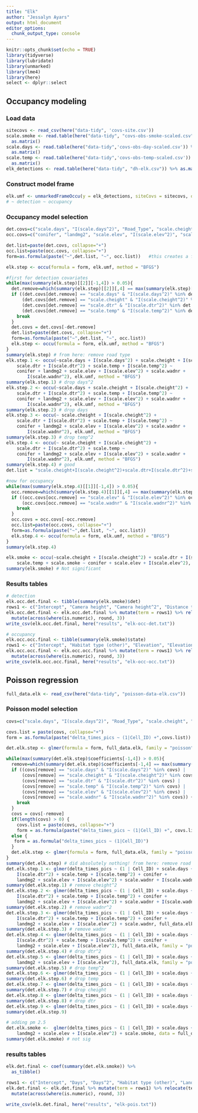 ```yaml
---
title: "Elk"
author: "Jessalyn Ayars"
output: html_document
editor_options: 
  chunk_output_type: console
---
```


```r
knitr::opts_chunk$set(echo = TRUE)
library(tidyverse)
library(lubridate)
library(unmarked)
library(lme4)
library(here)
select <- dplyr::select
```


## Occupancy modeling

### Load data
```r
sitecovs <- read_csv(here("data-tidy", 'covs-site.csv'))
scale.smoke <- read.table(here("data-tidy", "covs-obs-smoke-scaled.csv"))[,1:123] %>%
  as.matrix()
scale.days <- read.table(here("data-tidy",'covs-obs-day-scaled.csv')) %>%
  as.matrix()
scale.temp <- read.table(here("data-tidy",'covs-obs-temp-scaled.csv')) %>%
  as.matrix()
elk_detections <- read.table(here("data-tidy", "dh-elk.csv")) %>% as.matrix()
```

### Construct model frame
```r
elk.umf <- unmarkedFrameOccu(y = elk_detections, siteCovs = sitecovs, obsCovs = list(scale.days = scale.days, scale.smoke = scale.smoke, scale.temp = scale.temp))
# ~ detection ~ occupancy
```

### Occupancy model selection
```r
det.covs=c("scale.days", "I(scale.days^2)", "Road_Type", "scale.cheight", "I(scale.cheight^2)", "scale.dtr", "I(scale.dtr^2)", "scale.temp", "I(scale.temp^2)") 
occ.covs=c("conifer", "landmg2", "scale.elev", "I(scale.elev^2)", "scale.wadnr", "I(scale.wadnr^2)")

det.list=paste(det.covs, collapse="+")  
occ.list=paste(occ.covs, collapse="+")
form=as.formula(paste("~",det.list, "~", occ.list))   #this creates a formula that unmarked understands

elk.step <- occu(formula = form, elk.umf, method = "BFGS")

#first for detection covariates
while(max(summary(elk.step)[[2]][-1,4]) > 0.05){   
  det.remove=which(summary(elk.step)[[2]][,4] == max(summary(elk.step)[[2]][-1,4])) - 1  #not including the intercept, so -1
  if ((det.covs[det.remove] == "scale.days" & "I(scale.days^2)" %in% det.covs) |
      (det.covs[det.remove] == "scale.cheight" & "I(scale.cheight^2)" %in% det.covs) |
      (det.covs[det.remove] == "scale.dtr" & "I(scale.dtr^2)" %in% det.covs) |
      (det.covs[det.remove] == "scale.temp" & "I(scale.temp^2)" %in% det.covs)) {
    break
  }
  det.covs = det.covs[-det.remove]    
  det.list=paste(det.covs, collapse="+")
  form=as.formula(paste("~",det.list, "~", occ.list))
  elk.step <- occu(formula = form, elk.umf, method = "BFGS")
}
summary(elk.step) # from here: remove road type
elk.step.1 <- occu(~scale.days + I(scale.days^2) + scale.cheight + I(scale.cheight^2) + 
    scale.dtr + I(scale.dtr^2) + scale.temp + I(scale.temp^2) ~ 
    conifer + landmg2 + scale.elev + I(scale.elev^2) + scale.wadnr + 
        I(scale.wadnr^2), elk.umf, method = "BFGS")
summary(elk.step.1) # drop days^2
elk.step.2 <- occu(~scale.days + scale.cheight + I(scale.cheight^2) + 
    scale.dtr + I(scale.dtr^2) + scale.temp + I(scale.temp^2) ~ 
    conifer + landmg2 + scale.elev + I(scale.elev^2) + scale.wadnr + 
        I(scale.wadnr^2), elk.umf, method = "BFGS")
summary(elk.step.2) # drop days
elk.step.3 <- occu(~ scale.cheight + I(scale.cheight^2) + 
    scale.dtr + I(scale.dtr^2) + scale.temp + I(scale.temp^2) ~ 
    conifer + landmg2 + scale.elev + I(scale.elev^2) + scale.wadnr + 
        I(scale.wadnr^2), elk.umf, method = "BFGS")
summary(elk.step.3) # drop temp^2
elk.step.4 <- occu(~ scale.cheight + I(scale.cheight^2) + 
    scale.dtr + I(scale.dtr^2) + scale.temp ~ 
    conifer + landmg2 + scale.elev + I(scale.elev^2) + scale.wadnr + 
        I(scale.wadnr^2), elk.umf, method = "BFGS")
summary(elk.step.4) # good
det.list = "scale.cheight+I(scale.cheight^2)+scale.dtr+I(scale.dtr^2)+scale.temp"

#now for occupancy 
while(max(summary(elk.step.4)[[1]][-1,4]) > 0.05){
  occ.remove=which(summary(elk.step.4)[[1]][,4] == max(summary(elk.step.4)[[1]][-1,4])) - 1  
  if ((occ.covs[occ.remove] == "scale.elev" & "I(scale.elev^2)" %in% occ.covs) |
      (occ.covs[occ.remove] == "scale.wadnr" & "I(scale.wadnr^2)" %in% occ.covs)) {
    break
  }  
  occ.covs = occ.covs[-occ.remove]
  occ.list=paste(occ.covs, collapse="+")
  form=as.formula(paste("~",det.list, "~", occ.list))
  elk.step.4 <- occu(formula = form, elk.umf, method = "BFGS")
}
summary(elk.step.4) 

elk.smoke <- occu(~scale.cheight + I(scale.cheight^2) + scale.dtr + I(scale.dtr^2) + 
    scale.temp + scale.smoke ~ conifer + scale.elev + I(scale.elev^2), elk.umf, method = "BFGS")
summary(elk.smoke) # Not significant
```

### Results tables
```r
# detection
elk.occ.det.final <- tibble(summary(elk.smoke)$det)
rows1 <- c("Intercept", "Camera height", "Camera height^2", "Distance to linear feature", "Distance to linear feature^2", "Temperature", "PM 2.5")
elk.occ.det.final <- elk.occ.det.final %>% mutate(term = rows1) %>% relocate(term, .before=Estimate) %>%
  mutate(across(where(is.numeric), round, 3))
write_csv(elk.occ.det.final, here("results", "elk-occ-det.txt"))

# occupancy
elk.occ.occ.final <- tibble(summary(elk.smoke)$state)
rows1 <- c("Intercept", "Habitat type (other)", "Elevation", "Elevation^2")
elk.occ.occ.final <- elk.occ.occ.final %>% mutate(term = rows1) %>% relocate(term, .before=Estimate) %>%
  mutate(across(where(is.numeric), round, 3))
write_csv(elk.occ.occ.final, here("results", "elk-occ-occ.txt"))
```

## Poisson regression
```r
full_data.elk <- read_csv(here("data-tidy", "poisson-data-elk.csv"))
```

### Poisson model selection
```r
covs=c("scale.days", "I(scale.days^2)", "Road_Type", "scale.cheight", "I(scale.cheight^2)", "scale.dtr", "I(scale.dtr^2)", "scale.temp", "I(scale.temp^2)", "conifer", "landmg2", "scale.elev", "I(scale.elev^2)", "scale.wadnr", "I(scale.wadnr^2)")

covs.list = paste(covs, collapse="+")  
form = as.formula(paste("delta_times_pics ~ (1|Cell_ID) +",covs.list))

det.elk.step <- glmer(formula = form, full_data.elk, family = "poisson", glmerControl(optimizer = "bobyqa"))

while(max(summary(det.elk.step)$coefficients[-1,4]) > 0.05){
  remove=which(summary(det.elk.step)$coefficients[-1,4] == max(summary(det.elk.step)$coefficients[-1,4]))
  if ((covs[remove] == "scale.days" & "I(scale.days^2)" %in% covs) |
      (covs[remove] == "scale.cheight" & "I(scale.cheight^2)" %in% covs) |
      (covs[remove] == "scale.dtr" & "I(scale.dtr^2)" %in% covs) |
      (covs[remove] == "scale.temp" & "I(scale.temp^2)" %in% covs) |
      (covs[remove] == "scale.elev" & "I(scale.elev^2)" %in% covs) |
      (covs[remove] == "scale.wadnr" & "I(scale.wadnr^2)" %in% covs)) {
    break
  }  
  covs = covs[-remove]
  if(length(covs) > 0) {
    covs.list = paste(covs, collapse="+")
    form = as.formula(paste("delta_times_pics ~ (1|Cell_ID) +", covs.list))}
  else {
   form = as.formula("delta_times_pics ~ (1|Cell_ID)") 
  }
  det.elk.step <- glmer(formula = form, full_data.elk, family = "poisson", glmerControl(optimizer = "bobyqa"))
}
summary(det.elk.step) # did absolutely nothing! from here: remove road type
det.elk.step.1 <- glmer(delta_times_pics ~ (1 | Cell_ID) + scale.days + I(scale.days^2) + scale.cheight + I(scale.cheight^2) + scale.dtr + 
    I(scale.dtr^2) + scale.temp + I(scale.temp^2) + conifer + 
    landmg2 + scale.elev + I(scale.elev^2) + scale.wadnr + I(scale.wadnr^2), full_data.elk, family = "poisson", glmerControl(optimizer = "bobyqa"))
summary(det.elk.step.1) # remove cheight^2
det.elk.step.2 <- glmer(delta_times_pics ~ (1 | Cell_ID) + scale.days + I(scale.days^2) + scale.cheight + scale.dtr + 
    I(scale.dtr^2) + scale.temp + I(scale.temp^2) + conifer + 
    landmg2 + scale.elev + I(scale.elev^2) + scale.wadnr + I(scale.wadnr^2), full_data.elk, family = "poisson", glmerControl(optimizer = "bobyqa"))
summary(det.elk.step.2) # remove wadnr^2
det.elk.step.3 <- glmer(delta_times_pics ~ (1 | Cell_ID) + scale.days + I(scale.days^2) + scale.cheight + scale.dtr + 
    I(scale.dtr^2) + scale.temp + I(scale.temp^2) + conifer + 
    landmg2 + scale.elev + I(scale.elev^2) + scale.wadnr, full_data.elk, family = "poisson", glmerControl(optimizer = "bobyqa"))
summary(det.elk.step.3) # remove wadnr
det.elk.step.4 <- glmer(delta_times_pics ~ (1 | Cell_ID) + scale.days + I(scale.days^2) + scale.cheight + scale.dtr + 
    I(scale.dtr^2) + scale.temp + I(scale.temp^2) + conifer + 
    landmg2 + scale.elev + I(scale.elev^2), full_data.elk, family = "poisson", glmerControl(optimizer = "bobyqa"))
summary(det.elk.step.4) # drop dtr^2
det.elk.step.5 <- glmer(delta_times_pics ~ (1 | Cell_ID) + scale.days + I(scale.days^2) + scale.cheight + scale.dtr + scale.temp + I(scale.temp^2) + conifer + 
    landmg2 + scale.elev + I(scale.elev^2), full_data.elk, family = "poisson", glmerControl(optimizer = "bobyqa"))
summary(det.elk.step.5) # drop temp^2
det.elk.step.6 <- glmer(delta_times_pics ~ (1 | Cell_ID) + scale.days + I(scale.days^2) + scale.cheight + scale.dtr + scale.temp + conifer + landmg2 + scale.elev + I(scale.elev^2), full_data.elk, family = "poisson", glmerControl(optimizer = "bobyqa"))
summary(det.elk.step.6) # drop temp
det.elk.step.7 <- glmer(delta_times_pics ~ (1 | Cell_ID) + scale.days + I(scale.days^2) + scale.cheight + scale.dtr + conifer + landmg2 + scale.elev + I(scale.elev^2), full_data.elk, family = "poisson", glmerControl(optimizer = "bobyqa"))
summary(det.elk.step.7) # drop cheight
det.elk.step.8 <- glmer(delta_times_pics ~ (1 | Cell_ID) + scale.days + I(scale.days^2) + scale.dtr + conifer + landmg2 + scale.elev + I(scale.elev^2), full_data.elk, family = "poisson", glmerControl(optimizer = "bobyqa"))
summary(det.elk.step.8) # drop dtr
det.elk.step.9 <- glmer(delta_times_pics ~ (1 | Cell_ID) + scale.days + I(scale.days^2) + conifer + landmg2 + scale.elev + I(scale.elev^2), full_data.elk, family = "poisson", glmerControl(optimizer = "bobyqa"))
summary(det.elk.step.9)

# adding pm 2.5
det.elk.smoke <-  glmer(delta_times_pics ~ (1 | Cell_ID) + scale.days + I(scale.days^2) + conifer + 
    landmg2 + scale.elev + I(scale.elev^2) + scale.smoke, data = full_data.elk, family = "poisson", glmerControl(optimizer = "bobyqa"))
summary(det.elk.smoke) # not sig
```

### results tables
```r
elk.det.final <- coef(summary(det.elk.smoke)) %>%
  as_tibble() 

rows1 <- c("Intercept", "Days", "Days^2", "Habitat type (other)", "Land management (public)", "Elevation", "Elevation^2", "PM 2.5")
elk.det.final <- elk.det.final %>% mutate(term = rows1) %>% relocate(term, .before=Estimate) %>%
  mutate(across(where(is.numeric), round, 3))

write_csv(elk.det.final, here("results", "elk-pois.txt"))
```